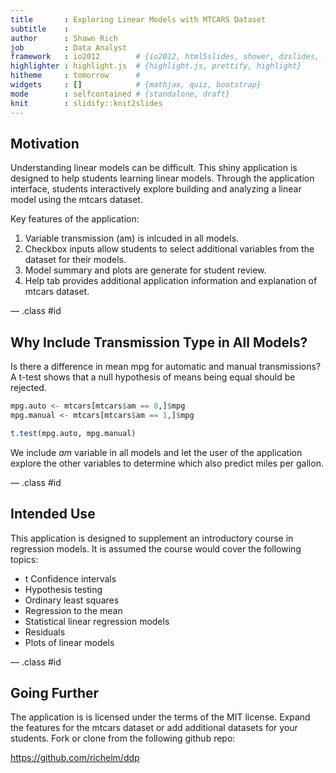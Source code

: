 ```yaml
---
title       : Exploring Linear Models with MTCARS Dataset
subtitle    : 
author      : Shawn Rich
job         : Data Analyst
framework   : io2012        # {io2012, html5slides, shower, dzslides, ...}
highlighter : highlight.js  # {highlight.js, prettify, highlight}
hitheme     : tomorrow      # 
widgets     : []            # {mathjax, quiz, bootstrap}
mode        : selfcontained # {standalone, draft}
knit        : slidify::knit2slides
---
```



## Motivation

Understanding linear models can be difficult. This shiny application is designed to help students learning linear models. Through the application interface, students interactively explore building and analyzing a linear model using the mtcars dataset. 

Key features of the application:

1. Variable transmission (am) is inlcuded in all models.
1. Checkbox inputs allow students to select additional variables from the dataset for their models.
1. Model summary and plots are generate for student review.
1. Help tab provides additional application information and explanation of mtcars dataset.


--- .class #id 

## Why Include Transmission Type in All Models?

Is there a difference in mean mpg for automatic and manual transmissions? A t-test shows that a null hypothesis of means being equal should be rejected.


```r
mpg.auto <- mtcars[mtcars$am == 0,]$mpg
mpg.manual <- mtcars[mtcars$am == 1,]$mpg

t.test(mpg.auto, mpg.manual)
```

We include *am* variable in all models and let the user of the application explore the other variables to determine which also predict miles per gallon.


--- .class #id 

## Intended Use

This application is designed to supplement an introductory course in regression models. It is assumed the course would cover the following topics:

* t Confidence intervals
* Hypothesis testing
* Ordinary least squares
* Regression to the mean
* Statistical linear regression models
* Residuals
* Plots of linear models


--- .class #id 

## Going Further

The application is is licensed under the terms of the MIT license. Expand the features for the mtcars dataset or add additional datasets for your students. Fork or clone from the following github repo:

[https://github.com/richelm/ddp](https://github.com/richelm/ddp)



